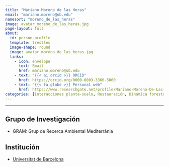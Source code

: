 ```yaml
---
title: "Mariano Moreno de las Heras"
email: "mariano.moreno@ub.edu"  
namesort: "moreno_de_las_heras"
image: avatar_moreno_de_las_heras.jpg
page-layout: full
about: 
  id: person-profile
  template: trestles
  image-shape: round
  image: avatar_moreno_de_las_heras.jpg
  links:
    - icon: envelope
      text: Email
      href: mariano.moreno@ub.edu
    - text: "{{< ai orcid >}} ORCID"
      href: https://orcid.org/0000-0003-3366-5060
    - text: "{{< fa globe >}} Personal web"
      href: https://www.researchgate.net/profile/Mariano-Moreno-De-Las-Heras
categories: [Interacciones planta-suelo, Restauración, Dinámica forestal, Monitorización, Gestión forestal]
---
```

 
<hr>

:::{#person-profile}

## Grupo de Investigación
- GRAM: Grup de Recerca Ambiental Mediterrània

## Institución
- [Universitat de Barcelona](https://web.ub.edu/)

:::
